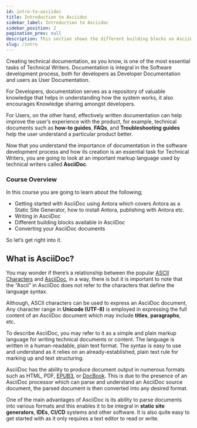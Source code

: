 ```yaml
---
id: intro-to-asciidoc
title: Introduction to Asciidoc
sidebar_label: Introduction to Asciidoc
sidebar_position: 2
pagination_prev: null
description: This section shows the different building blocks on AsciiDoc
slug: /intro
---
```


Creating technical documentation, as you know, is one of the most essential tasks of Technical Writers. Documentation is integral in the Software development process, both for developers as Developer Documentation and users as User Documentation.

For Developers, documentation serves as a repository of valuable knowledge that helps in understanding how the system works, it also encourages Knowledge sharing amongst developers.

For Users, on the other hand, effectively written documentation can help improve the user’s experience with the product, for example, technical documents such as **how-to guides**, **FAQs**, and **Troubleshooting guides** help the user understand a particular product better.

Now that you understand the importance of documentation in the software development process and how its creation is an essential task for Technical Writers, you are going to look at an important markup language used by technical writers called **AsciiDoc**.

### Course Overview

In this course you are going to learn about the following;

- Getting started with AsciiDoc using Antora which covers Antora as a Static Site Generator, how to install Antora, publishing with Antora etc.
- Writing in AsciiDoc
- Different building blocks available in AsciiDoc
- Converting your AsciiDoc documents

So let’s get right into it.

## What is AsciiDoc?

You may wonder if there’s a relationship between the popular [ASCII Characters](https://www.techtarget.com/whatis/definition/ASCII-American-Standard-Code-for-Information-Interchange#:~:text=Characters%20in%20ASCII%20encoding%20include,use%20with%20teletype%20printing%20terminals.) and [AsciiDoc](https://docs.asciidoctor.org/asciidoc/latest/), in a way, there is but it is important to note that the “Ascii” in AsciiDoc does not refer to the characters that define the language syntax.

Although, ASCII characters can be used to express an AsciiDoc document, Any character range in **Unicode (UTF-8)** is employed in expressing the full content of an AsciiDoc document which may include **titles**, **paragraphs**, etc.

To describe AsciiDoc, you may refer to it as a simple and plain markup language for writing technical documents or content. The language is written in a human-readable, plain text format. The syntax is easy to use and understand as it relies on an already-established, plain text rule for marking up and text structuring.

AsciiDoc has the ability to produce document output in numerous formats such as HTML, PDF, [EPUB3](https://www.w3.org/TR/epub-overview-33/), or [DocBook](https://docbook.org/). This is due to the presence of an AsciiDoc processor which can parse and understand an AsciiDoc source document, the parsed document is then converted into any desired format.

One of the main advantages of AsciiDoc is its ability to parse documents into various formats and this enables it to be integral in **static site generators**, **IDEs**, **CI/CD** systems and other software. It is also quite easy to get started with as it only requires a text editor to read or write.
